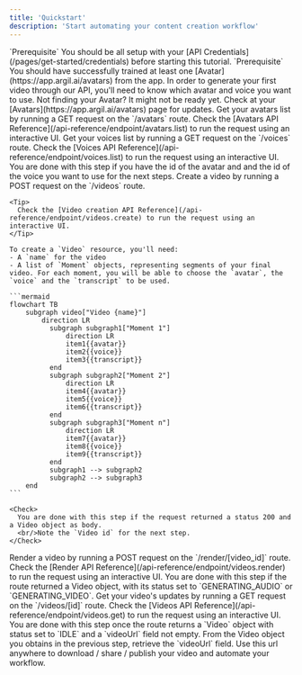 ```yaml
---
title: 'Quickstart'
description: 'Start automating your content creation workflow'
---
```


<Info>
  `Prerequisite` You should be all setup with your [API Credentials](/pages/get-started/credentials) before starting this tutorial.
</Info>
<Info>
  `Prerequisite` You should have successfully trained at least one [Avatar](https://app.argil.ai/avatars) from the app.
</Info>

<Steps>
  <Step icon="magnifying-glass" title="Get a look at your avatar and voice resources">
    In order to generate your first video through our API, you'll need to know which avatar and voice you want to use.
    <Note>
      Not finding your Avatar? It might not be ready yet. Check at your [Avatars](https://app.argil.ai/avatars) page for updates.
    </Note>
    <AccordionGroup>
      <Accordion icon="user" title="Check your available avatars">
        Get your avatars list by running a GET request on the `/avatars` route.
        <Tip>
          Check the [Avatars API Reference](/api-reference/endpoint/avatars.list) to run the request using an interactive UI.
        </Tip>
      </Accordion>
      <Accordion icon="microphone" title="Check your available voices">
        Get your voices list by running a GET request on the `/voices` route.
        <Tip>
          Check the [Voices API Reference](/api-reference/endpoint/voices.list) to run the request using an interactive UI.
        </Tip>
      </Accordion>
    </AccordionGroup>
    <Check>
      You are done with this step if you have the id of the avatar and and the id of the voice you want to use for the next steps.
    </Check>
  </Step>
  <Step icon="square-plus" title="Create a video">
    Create a video by running a POST request on the `/videos` route.

    <Tip>
      Check the [Video creation API Reference](/api-reference/endpoint/videos.create) to run the request using an interactive UI.
    </Tip>

    To create a `Video` resource, you'll need:
    - A `name` for the video
    - A list of `Moment` objects, representing segments of your final video. For each moment, you will be able to choose the `avatar`, the `voice` and the `transcript` to be used.

    ```mermaid
    flowchart TB
        subgraph video["Video {name}"]
            direction LR
              subgraph subgraph1["Moment 1"]
                  direction LR
                  item1{{avatar}}
                  item2{{voice}}
                  item3{{transcript}}
              end
              subgraph subgraph2["Moment 2"]
                  direction LR
                  item4{{avatar}}
                  item5{{voice}}
                  item6{{transcript}}
              end
              subgraph subgraph3["Moment n"]
                  direction LR
                  item7{{avatar}}
                  item8{{voice}}
                  item9{{transcript}}
              end
              subgraph1 --> subgraph2
              subgraph2 --> subgraph3
        end
    ```
    
    <Check>
      You are done with this step if the request returned a status 200 and a Video object as body.
      <br/>Note the `Video id` for the next step.
    </Check>
  </Step>
  <Step icon="video" title="Render the video you have created">
    Render a video by running a POST request on the `/render/[video_id]` route.
    <Tip>
      Check the [Render API Reference](/api-reference/endpoint/videos.render) to run the request using an interactive UI.
    </Tip>
    <Check>
        You are done with this step if the route returned a Video object, with its status set to `GENERATING_AUDIO` or `GENERATING_VIDEO`.
    </Check>
  </Step>
  <Step icon="badge-check" title="Check for updates until your avatar's video generation is finished">
    Get your video's updates by running a GET request on the `/videos/[id]` route.
    <Tip>
      Check the [Videos API Reference](/api-reference/endpoint/videos.get) to run the request using an interactive UI.
    </Tip>
    <Check>
        You are done with this step once the route returns a `Video` object with status set to `IDLE` and a `videoUrl` field not empty.
    </Check>
  </Step>
  <Step icon="share-nodes" title="Retrieve your avatar's video">
    From the Video object you obtains in the previous step, retrieve the `videoUrl` field.
    <Tip>
      Use this url anywhere to download / share / publish your video and automate your workflow.
    </Tip>
  </Step>
</Steps>
